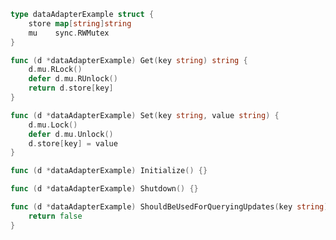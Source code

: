 ```go
type dataAdapterExample struct {
	store map[string]string
	mu    sync.RWMutex
}

func (d *dataAdapterExample) Get(key string) string {
	d.mu.RLock()
	defer d.mu.RUnlock()
	return d.store[key]
}

func (d *dataAdapterExample) Set(key string, value string) {
	d.mu.Lock()
	defer d.mu.Unlock()
	d.store[key] = value
}

func (d *dataAdapterExample) Initialize() {}

func (d *dataAdapterExample) Shutdown() {}

func (d *dataAdapterExample) ShouldBeUsedForQueryingUpdates(key string) bool {
	return false
}
```